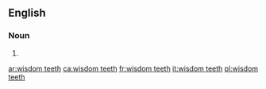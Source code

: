 ==English==

===Noun===
{{head|en|noun plural form|head=[[wisdom]] [[teeth]]}}

# {{plural of|wisdom tooth|lang=en}}

[[ar:wisdom teeth]]
[[ca:wisdom teeth]]
[[fr:wisdom teeth]]
[[it:wisdom teeth]]
[[pl:wisdom teeth]]